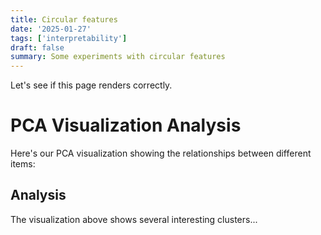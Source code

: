 ```yaml
---
title: Circular features
date: '2025-01-27'
tags: ['interpretability']
draft: false
summary: Some experiments with circular features
---
```


Let's see if this page renders correctly.

# PCA Visualization Analysis

Here's our PCA visualization showing the relationships between different items:

<PCAVisualization/>

## Analysis

The visualization above shows several interesting clusters...